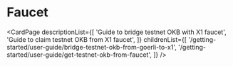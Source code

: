 # Faucet

<CardPage
  descriptionList={[
    'Guide to bridge testnet OKB with X1 faucet',
    'Guide to claim testnet OKB from X1 faucet',
  ]}
  childrenList={[
    '/getting-started/user-guide/bridge-testnet-okb-from-goerli-to-x1',
    '/getting-started/user-guide/get-testnet-okb-from-faucet',
  ]}
/>